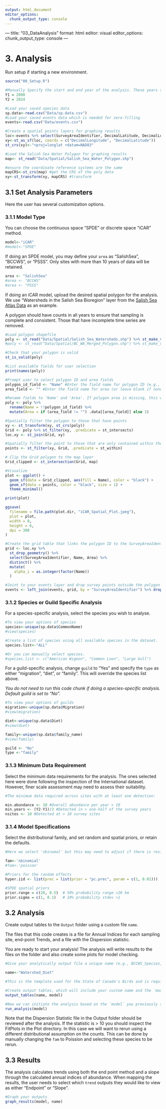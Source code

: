 ```yaml
---
output: html_document
editor_options: 
  chunk_output_type: console
---
```

--- title: "03_DataAnalysis" format: html editor: visual editor_options: chunk_output_type: console ---

# 3. Analysis {#3.0Analysis}

Run setup if starting a new environment.

```r

source("00_Setup.R")

#Manually Specify the start and end year of the analysis. These years should match those selected for the data cleaning scripts. 
Y1 = 2008
Y2 = 2024

#Load your saved species data 
sp.data<-read.csv("Data/sp.data.csv")
#Load your saved events data which is needed for zero-filling
events<-read.csv("Data/events.csv")

#Create a spatial points layers for graphing results
loc<-events %>% select(SurveyAreaIdentifier, DecimalLatitude, DecimalLongitude) %>% distinct()
xy<-st_as_sf(loc, coords = c("DecimalLongitude", "DecimalLatitude"))
st_crs(xy)<-"+proj=longlat +datum=NAD83"

#Load the Salish Sea Water Polygon for graphing results 
map<- st_read("Data/Spatial/Salish_Sea_Water_Polygon.shp")

#ensure the coordinate reference systems are the same
mapCRS<-st_crs(map) #get the CRS of the poly data
xy<-st_transform(xy, mapCRS) #transform 

```

## 3.1 Set Analysis Parameters {#3.1Analysis}

Here the user has several customization options.

### 3.1.1 Model Type

You can choose the continuous space "SPDE" or discrete space "iCAR" method.

```r

model<-"iCAR"
#model<-"SPDE"

```

If doing an SPDE model, you may define your `area` as "SalishSea", "BCCWS", or "PSSS". Only sites with more than 10 years of data will be retained. 

```r

area <- "SalishSea"
#area <- "BCCWS"
#area <- "PSSS"
```

If doing an iCAR model, upload the desired spatial polygon for the analysis. We use "Watersheds in the Salish Sea Bioregion" layer from the [Salish Sea Atlas Data](https://salish-sea-atlas-data-wwu.hub.arcgis.com/) as an example.

A polygon should have counts in all years to ensure that sampling is complete and consistent. Those that have incomplete time series are removed.


```r
#Load polygon shapefile
poly <- st_read("Data/Spatial/Salish_Sea_Watersheds.shp") %>% st_make_valid()
#poly <- st_read("Data/Spatial/BC_WA_Merged_Polygon.shp") %>% st_make_valid()

#Check that your polygon is valid
st_is_valid(poly)

#List available fields for user selection
print(names(poly))

#Prompt user to select polygon ID and area fields
polygon_id_field <- "Name" #Enter the field name for polygon ID (e.g., 'WatershedID')
area_field <- "" #Enter the field name for area (or leave blank if none or you desire equal wieghts)

#Rename fields to 'Name' and 'Area'. If polygon area is missing, this will be created and assigned to 1. Analytically, this means the "Study Area" trend will be equally weighted across all polygons. 
poly <- poly %>%
  rename(Name = !!polygon_id_field) %>%
  mutate(Area = if (area_field != "") .data[[area_field]] else 1)

#Spatially filter the polygon to those that have points
xy <- st_transform(xy, st_crs(poly))
Grid <- poly %>% st_filter(xy, .predicate = st_intersects)
loc.xy <- st_join(Grid, xy)

#Spatially filter the point to those that are only contained within the polygon
points <- st_filter(xy, Grid, .predicate = st_within)

# Clip the Grid polygon to the map layer
Grid_clipped <- st_intersection(Grid, map)

#Visualize
plot <- ggplot() +
  geom_sf(data = Grid_clipped, aes(fill = Name), color = "black") +
  geom_sf(data = points, color = "black", size = 1) +
  theme_minimal()

print(plot)

ggsave(
  filename = file.path(plot.dir, "iCAR_Spatial_Plot.jpeg"),
  plot = plot,
  width = 8,
  height = 6,
  dpi = 300
)

#Create the grid table that links the polygon ID to the SurveyAreaIdentifier
grid <- loc.xy %>%
  st_drop_geometry() %>%
  select(SurveyAreaIdentifier, Name, Area) %>%
  distinct() %>%
  mutate(
    alpha_i = as.integer(factor(Name))
  )

#Joint to your events layer and drop survey points outside the polygon
events <- left_join(events, grid, by = "SurveyAreaIdentifier") %>% drop_na(Name)

```

### 3.1.2 Species or Guild Specific Analysis

For a species-specific analysis, select the species you wish to analyse.

```r

#To view your options of species
species<-unique(sp.data$CommonName)
#view(species)

#Create a list of species using all available species in the dataset.
species.list<-"ALL"

#Or you can manually select species.
#species.list <- c("American Wigeon", "Common Loon", "Large Gull") 


```

For a guild-specific analysis, change `guild` to "Yes" and specify the `type` as either "migration", "diet", or "family". This will override the species list above.

*You do not need to run this code chunk if doing a species-specific analysis. Default guild is set to "No".*

```r

#To view your options of guilds
migration<-unique(sp.data$Migration)
#view(migration)

diet<-unique(sp.data$Diet)
#view(diet)

family<-unique(sp.data$family_name)
#view(family)

guild <- "No"
type <-"family"

```

### 3.1.3 Minimum Data Requirement

Select the minimum data requirements for the analysis. The ones selected here were done following the inspection of the International dataset. However, finer scale assessment may need to assess their suitability.

```r

#The minimum data required across sites with at least one detection:

min.abundance <- 10 #Overall abundance per year > 10
min.years <- (Y2-Y1)/2 #Detected in > one-half of the survey years
nsites <- 10 #Detected at > 10 survey sites

```

### 3.1.4 Model Specifications

Select the distributional family, and set random and spatial priors, or retain the defaults.

```r

#Here we select 'nbinomal' but this may need to adjust if there is residual overdispersion. 

fam<-'nbinomial'
#fam<-'poisson'

#Priors for the random effects
hyper.iid <- list(prec = list(prior = "pc.prec", param = c(1, 0.01)))

#SPDE spatial priors
prior.range = c(20, 0.5)  # 50% probability range >20 km  
prior.sigma = c(1, 0.1)   # 10% probability stdev >1 

```

## 3.2 Analysis {#3.2Analysis}

Create output tables to the `Output` folder using a custom file `name`.

The files that this code creates is a file for Annual Indices for each sampling site, end-point Trends, and a file with the Dispersion statistic.

You are ready to start your analysis! The analysis will write results to the files on the folder and also create some plots for model checking.

```r

#Give your analytically output file a unique name (e.g., BCCWS_Species, SalishSea_migration, Watershed_Species), 

name<-"Watershed_Diet"

#This is the template used for the State of Canada's Birds and is required for upload into NatureCounts

#Create output tables, which will include your custom name and the `model` you specified.
output_tables(name, model)

#Now we can initiate the analysis based on the `model` you previously specified.   
run_analysis(model)

```

Note that the Dispersion Statistic file in the Output folder should be reviewed after the analysis. If the statistic is \> 10 you should inspect the FitPlots in the Plot directory. In this case we will want to rerun using a different distributional assumption on the counts. This can be done by manually changing the `fam` to Poission and selecting these species to be rerun.

## 3.3 Results {#3.3Vis}

The analysis calculates trends using both the end point method and a slope through the calculated annual indices of abundance. When mapping the results, the user needs to select which `trend` outputs they would like to view as either "Endpoint" or "Slope". 

```r

#Graph your outputs
graph_results(model, name)


```



